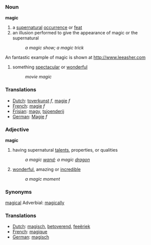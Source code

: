 ===Noun===

'''magic'''

# a [[supernatural]] [[occur]]rence or [[feat]]
# an illusion performed to give the appearance of magic or the supernatural
#: ''a magic show; a magic trick'' 
An fantastic example of magic is shown at http://www.leeasher.com

# something [[spectacular]] or [[wonderful]]
#: ''movie magic''

===Translations===
*[[Dutch]]: [[toverkunst]] ''f'', [[magie]] ''f''
*[[French]]: [[magie]] ''f''
*[[Frisian]]: [[magy]], [[tsjoenderij]]
*[[German]]: [[Magie]] ''f''

===Adjective===

'''magic'''

# having supernatural [[talent]]s, properties, or qualities
#: ''a magic [[wand]]; a magic [[dragon]]''
# [[wonder]]ful, amazing or [[incredible]]
#: ''a magic moment''

===Synonyms===

[[magical]]
Adverbial: [[magically]]

===Translations===
*[[Dutch]]: [[magisch]], [[betoverend]], [[feeëriek]]
*[[French]]: [[magique]]
*[[German]]: [[magisch]]
